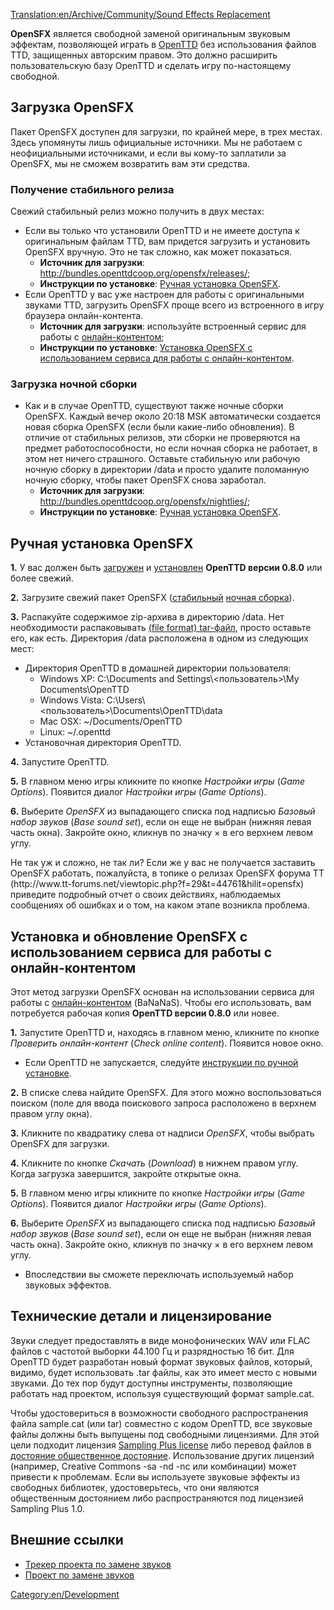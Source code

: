 [[Translation:en/Archive/Community/Sound Effects Replacement]]


'''OpenSFX''' является свободной заменой оригинальным звуковым эффектам, позволяющей играть в [[ru/Manual/OpenTTD|OpenTTD]] без использования файлов TTD, защищенных авторским правом. Это должно расширить пользовательскую базу OpenTTD и сделать игру по-настоящему свободной.

==Загрузка OpenSFX==
Пакет OpenSFX доступен для загрузки, по крайней мере, в трех местах. Здесь упомянуты лишь официальные источники. Мы не работаем с неофициальными источниками, и если вы кому-то заплатили за OpenSFX, мы не сможем возвратить вам эти средства.

===Получение стабильного релиза===
Свежий стабильный релиз можно получить в двух местах:
* Если вы только что установили OpenTTD и не имеете доступа к оригинальным файлам TTD, вам придется загрузить и установить OpenSFX вручную. Это не так сложно, как может показаться.
** '''Источник для загрузки''': http://bundles.openttdcoop.org/opensfx/releases/;
** '''Инструкции по установке''': [[#Ручная установка OpenSFX|Ручная установка OpenSFX]].
* Если OpenTTD у вас уже настроен для работы с оригинальными звуками TTD, загрузить OpenSFX проще всего из встроенного в игру браузера онлайн-контента.
** '''Источник для загрузки''': используйте встроенный сервис для работы с [[ru/Manual/Онлайн-контент|онлайн-контентом]];
** '''Инструкции по установке''': [[#Установка и обновление OpenSFX с использованием сервиса для работы с онлайн-контентом|Установка OpenSFX с использованием сервиса для работы с онлайн-контентом]].

===Загрузка ночной сборки===
* Как и в случае OpenTTD, существуют также ночные сборки OpenSFX. Каждый вечер около 20:18 MSK автоматически создается новая сборка OpenSFX (если были какие-либо обновления). В отличие от стабильных релизов, эти сборки не проверяются на предмет работоспособности, но если ночная сборка не работает, в этом нет ничего страшного. Оставьте стабильную или рабочую ночную сборку в директории /data и просто удалите поломанную ночную сборку, чтобы пакет OpenSFX снова заработал.
** '''Источник для загрузки''': http://bundles.openttdcoop.org/opensfx/nightlies/;
** '''Инструкции по установке''': [[#Ручная установка OpenSFX|Ручная установка OpenSFX]].


==Ручная установка OpenSFX==
'''1.''' У вас должен быть [http://www.openttd.org/ загружен] и [[ru/Manual/Установка|установлен]] '''OpenTTD версии 0.8.0''' или более свежий.

'''2.''' Загрузите свежий пакет OpenSFX ([http://mz.openttdcoop.org/bundles/opensfx/releases/ стабильный] [http://mz.openttdcoop.org/bundles/opensfx/nightlies/ ночная сборка]).

'''3.''' Распакуйте содержимое zip-архива в директорию /data. Нет необходимости распаковывать [https://www.wikipedia.org/wiki/Tar (file format) tar-файл], просто оставьте его, как есть.
Директория /data расположена в одном из следующих мест:
* Директория OpenTTD в домашней директории пользователя:
** Windows XP: C:\Documents and Settings\<пользователь>\My Documents\OpenTTD
** Windows Vista: C:\Users\<пользователь>\Documents\OpenTTD\data
** Mac OSX: ~/Documents/OpenTTD
** Linux:   ~/.openttd
* Установочная директория OpenTTD.

'''4.''' Запустите OpenTTD. 

'''5.''' В главном меню игры кликните по кнопке ''Настройки игры'' (''Game Options''). Появится диалог ''Настройки игры'' (''Game Options'').

'''6.''' Выберите ''OpenSFX'' из выпадающего списка под надписью ''Базовый набор звуков'' (''Base sound set''), если он еще не выбран (нижняя левая часть окна). Закройте окно, кликнув по значку &times; в его верхнем левом углу.

Не так уж и сложно, не так ли? Если же у вас не получается заставить OpenSFX работать, пожалуйста, в топике о релизах OpenSFX форума TT (http://www.tt-forums.net/viewtopic.php?f=29&t=44761&hilit=opensfx) приведите подробный отчет о своих действиях, наблюдаемых сообщениях об ошибках и о том, на каком этапе возникла проблема.


==Установка и обновление OpenSFX с использованием сервиса для работы с онлайн-контентом==
Этот метод загрузки OpenSFX основан на использовании сервиса для работы с [[ru/Manual/Онлайн-контент|онлайн-контентом]] (BaNaNaS). Чтобы его использовать, вам потребуется рабочая копия '''OpenTTD версии 0.8.0''' или новее.

'''1.''' Запустите OpenTTD и, находясь в главном меню, кликните по кнопке ''Проверить онлайн-контент'' (''Check online content''). Появится новое окно.
* Если OpenTTD не запускается, следуйте [[#Ручная установка OpenSFX|инструкции по ручной установке]].

'''2.''' В списке слева найдите OpenSFX. Для этого можно воспользоваться поиском (поле для ввода поискового запроса расположено в верхнем правом углу окна).

'''3.''' Кликните по квадратику слева от надписи ''OpenSFX'', чтобы выбрать OpenSFX для загрузки.

'''4.''' Кликните по кнопке ''Скачать'' (''Download'') в нижнем правом углу. Когда загрузка завершится, закройте открытые окна.

'''5.''' В главном меню игры кликните по кнопке ''Настройки игры'' (''Game Options''). Появится диалог ''Настройки игры'' (''Game Options'').

'''6.''' Выберите ''OpenSFX'' из выпадающего списка под надписью ''Базовый набор звуков'' (''Base sound set''), если он еще не выбран (нижняя левая часть окна). Закройте окно, кликнув по значку &times; в его верхнем левом углу.
* Впоследствии вы сможете переключать используемый набор звуковых эффектов.


==Технические детали и лицензирование==

Звуки следует предоставлять в виде монофонических WAV или FLAC файлов с частотой выборки 44.100&nbsp;Гц и разрядностью 16 бит. Для OpenTTD будет разработан новый формат звуковых файлов, который, видимо, будет использовать .tar файлы, как это имеет место с новыми звуками. До тех пор будут доступны инструменты, позволяющие работать над проектом, используя существующий формат sample.cat.

Чтобы удостовериться в возможности свободного распространения файла sample.cat (или tar) совместно с кодом OpenTTD, все звуковые файлы должны быть выпущены под свободными лицензиями. Для этой цели подходит лицензия [http://creativecommons.org/licenses/sampling+/1.0/ Sampling Plus license] либо перевод файлов в [https://www.wikipedia.org/wiki/ru:Общественное достояние общественное достояние]. Использование других лицензий (например, Creative Commons -sa -nd -nc или комбинации) может привести к проблемам. Если вы используете звуковые эффекты из свободных библиотек, удостоверьтесь, что они являются общественным достоянием либо распространяются под лицензией Sampling Plus 1.0.

== Внешние ссылки ==
* [http://dev.openttdcoop.org/projects/opensfx Трекер проекта по замене звуков]
* [http://www.tt-forums.net/viewtopic.php?f=29&t=44761 Проект по замене звуков]

[[Category:en/Development]]